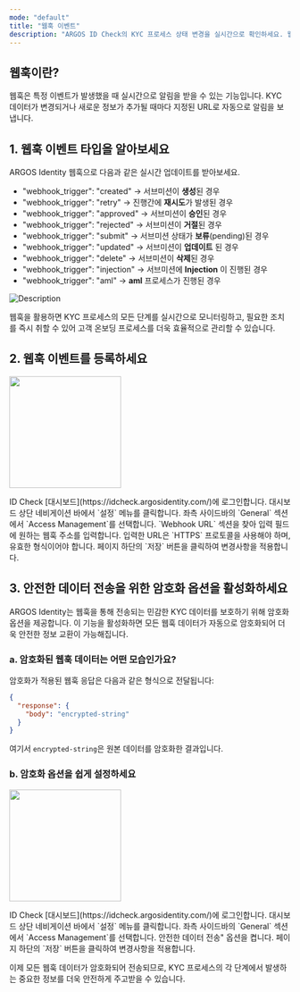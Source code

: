 ```yaml
---
mode: "default"
title: "웹훅 이벤트"
description: "ARGOS ID Check의 KYC 프로세스 상태 변경을 실시간으로 확인하세요. 웹훅을 통해 즉각적인 업데이트를 받아볼 수 있습니다."
---
```


## 웹훅이란?

웹훅은 특정 이벤트가 발생했을 때 실시간으로 알림을 받을 수 있는 기능입니다. KYC 데이터가 변경되거나 새로운 정보가 추가될 때마다 지정된 URL로 자동으로 알림을 보냅니다.

## 1. 웹훅 이벤트 타입을 알아보세요

ARGOS Identity 웹훅으로 다음과 같은 실시간 업데이트를 받아보세요.

- "webhook_trigger": "created" → 서브미션이 **생성**된 경우
- "webhook_trigger": "retry" → 진행간에 **재시도**가 발생된 경우
- "webhook_trigger": "approved" → 서브미션이 **승인**된 경우
- "webhook_trigger": "rejected" → 서브미션이 **거절**된 경우
- "webhook_trigger": "submit" → 서브미션 상태가 **보류**(pending)된 경우
- "webhook_trigger": "updated" → 서브미션이 **업데이트** 된 경우
- "webhook_trigger": "delete" → 서브미션이 **삭제**된 경우
- "webhook_trigger": "injection" → 서브미션에 **Injection** 이 진행된 경우
- "webhook_trigger": "aml" → **aml** 프로세스가 진행된 경우

<Frame>
  <Frame>
    <img
      src="/images/webhook_event_updated_0527_kr.png"
      dark="/images/webhook_event_updated_0527_kr_dark.png"
      alt="Description"
    />
  </Frame>
</Frame>


<CardGroup cols={4}>
  <Card title="Approved" icon="badge-check" href="/webhooks/ko/idcheck-approved">
    
  </Card>
  <Card title="Rejected" icon="ban" href="/webhooks/ko/idcheck-rejected">
    
  </Card>
  <Card title="Updated" icon="pen-to-square" href="/webhooks/ko/idcheck-updated">
    
  </Card>
  <Card title="Delete" icon="trash" href="/webhooks/ko/idcheck-delete">
    
  </Card>
  <Card title="Submit" icon="plus" href="/webhooks/ko/idcheck-submit">
    
  </Card>
  <Card title="Data injection" icon="table" href="/webhooks/ko/idcheck-injection">
    
  </Card>
  <Card title="AML 결과" icon="radar" href="/webhooks/ko/idcheck-aml-result">
    
  </Card>
</CardGroup>

웹훅을 활용하면 KYC 프로세스의 모든 단계를 실시간으로 모니터링하고, 필요한 조치를 즉시 취할 수 있어 고객 온보딩 프로세스를 더욱 효율적으로 관리할 수 있습니다.

## 2. 웹훅 이벤트를 등록하세요

<img
  height="200"
  src="/images/webhooks/webhook.png"
/>

<Steps>
  <Step title="대시보드 로그인">
    ID Check [대시보드](https://idcheck.argosidentity.com/)에 로그인합니다.
  </Step>
  <Step title="설정 메뉴 접근">
    대시보드 상단 네비게이션 바에서 `설정` 메뉴를 클릭합니다.
  </Step>
  <Step title="Access Management 페이지 이동">
    좌측 사이드바의 `General` 섹션에서 `Access Management`를 선택합니다.
  </Step>
  <Step title="웹훅 URL 입력">
    `Webhook URL` 섹션을 찾아 입력 필드에 원하는 웹훅 주소를 입력합니다. 입력한 URL은 `HTTPS` 프로토콜을 사용해야 하며, 유효한 형식이어야 합니다.
  </Step>
  <Step title="설정 저장">
    페이지 하단의 `저장` 버튼을 클릭하여 변경사항을 적용합니다.
  </Step>
</Steps>

## 3. 안전한 데이터 전송을 위한 암호화 옵션을 활성화하세요

ARGOS Identity는 웹훅을 통해 전송되는 민감한 KYC 데이터를 보호하기 위해 암호화 옵션을 제공합니다. 이 기능을 활성화하면 모든 웹훅 데이터가 자동으로 암호화되어 더욱 안전한 정보 교환이 가능해집니다.

### a. 암호화된 웹훅 데이터는 어떤 모습인가요?

암호화가 적용된 웹훅 응답은 다음과 같은 형식으로 전달됩니다:

```json data-encrpyted.json
{
  "response": {
    "body": "encrypted-string"
  }
}
```

여기서 `encrypted-string`은 원본 데이터를 암호화한 결과입니다.

### b. 암호화 옵션을 쉽게 설정하세요

<img
  height="200"
  src="/images/webhooks/secure-data-transfer.png"
/>

<Steps>
  <Step title="대시보드 로그인">
    ID Check [대시보드](https://idcheck.argosidentity.com/)에 로그인합니다.
  </Step>
  <Step title="설정 메뉴 접근">
    대시보드 상단 네비게이션 바에서 `설정` 메뉴를 클릭합니다.
  </Step>
  <Step title="Access Management 페이지 이동">
    좌측 사이드바의 `General` 섹션에서 `Access Management`를 선택합니다.
  </Step>
  <Step title="안전한 데이터 전송 옵션 활성화">
    안전한 데이터 전송" 옵션을 켭니다.
  </Step>
  <Step title="설정 저장">
    페이지 하단의 `저장` 버튼을 클릭하여 변경사항을 적용합니다.
  </Step>
</Steps>

이제 모든 웹훅 데이터가 암호화되어 전송되므로, KYC 프로세스의 각 단계에서 발생하는 중요한 정보를 더욱 안전하게 주고받을 수 있습니다.